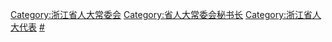 [[Category:浙江省人大常委会|Category:浙江省人大常委会]]
[[Category:省人大常委会秘书长|Category:省人大常委会秘书长]]
[[Category:浙江省人大代表|Category:浙江省人大代表]]
[[Category:浙江省各级人大常委会秘书长|#]]